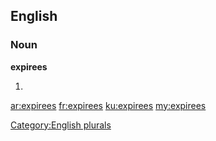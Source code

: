 ==English==

===Noun===
'''expirees'''

# {{plural of|[[expiree]]}}

[[Category:English plurals]]

[[ar:expirees]]
[[fr:expirees]]
[[ku:expirees]]
[[my:expirees]]
